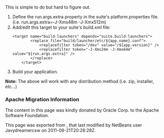 <!--

    Licensed to the Apache Software Foundation (ASF) under one
    or more contributor license agreements.  See the NOTICE file
    distributed with this work for additional information
    regarding copyright ownership.  The ASF licenses this file
    to you under the Apache License, Version 2.0 (the
    "License"); you may not use this file except in compliance
    with the License.  You may obtain a copy of the License at

      http://www.apache.org/licenses/LICENSE-2.0

    Unless required by applicable law or agreed to in writing,
    software distributed under the License is distributed on an
    "AS IS" BASIS, WITHOUT WARRANTIES OR CONDITIONS OF ANY
    KIND, either express or implied.  See the License for the
    specific language governing permissions and limitations
    under the License.

-->
This is simple to do but hard to figure out.
<ol>
<li>Define the run.args.extra property in the suite's platform.properties file. (i.e. run.args.extra=-J-Xms48m -J-Xmx512m)</li>
<li>Add/edit this target to your suite's build.xml file:
<pre>
<target name="build-launchers" depends="suite.build-launchers">
        <replace file="build/launcher/etc/${app.name}.conf">
            <replacefilter token="/dev" value="/${app.version}" />
            <replacefilter token="-J-Xms24m -J-Xmx64m" value="${run.args.extra}" />
        </replace>
    </target>
</pre>
</li>
<li>Build your application.</li>
<b>Note:</b> The above will work with any distribution method (i.e. zip, installer, etc...)
</ol>

===Apache Migration Information===

The content in this page was kindly donated by Oracle Corp. to the
Apache Software Foundation.

This page was exported from , 
that last modified by NetBeans user Javydreamercsw 
on 2011-09-21T20:28:28Z.

